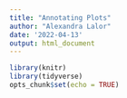 ```yaml
---
title: "Annotating Plots"
author: "Alexandra Lalor"
date: '2022-04-13'
output: html_document
---
```


```r
library(knitr)
library(tidyverse)
opts_chunk$set(echo = TRUE)
```

